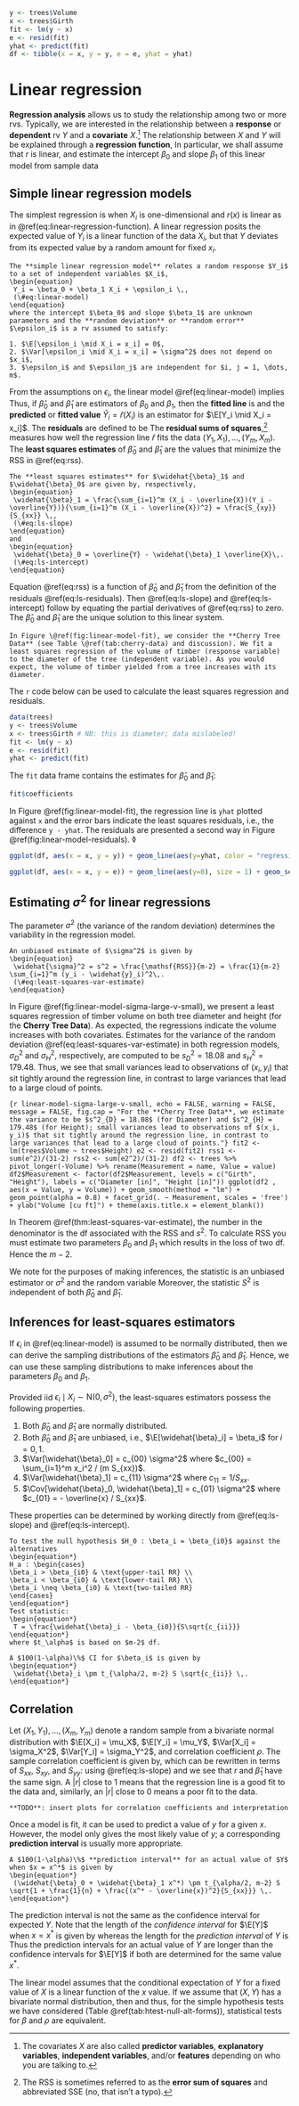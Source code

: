 ```r
y <- trees$Volume
x <- trees$Girth
fit <- lm(y ~ x)
e <- resid(fit)
yhat <- predict(fit)
df <- tibble(x = x, y = y, e = e, yhat = yhat)
```

# Linear regression {#linear-models}

**Regression analysis** allows us to study the relationship among two or more rvs. Typically, we are interested in the relationship between a **response** or **dependent** rv $Y$ and a **covariate** $X$.^[The covariates $X$ are also called **predictor variables**, **explanatory variables**, **independent variables**, and/or **features** depending on who you are talking to.] The relationship between $X$ and $Y$ will be explained through a **regression function**, 
\begin{equation*}
 r(x) = \E[Y \mid X = x] = \int y f(y\mid x) dy \,.
\end{equation*}
In particular, we shall assume that $r$ is linear,
\begin{equation}
 r(x) = \beta_0 + \beta_1 x\,,
 (\#eq:linear-regression-function)
\end{equation}
and estimate the intercept $\beta_0$ and slope $\beta_1$ of this linear model from sample data 
\begin{equation*}
 (Y_1, X_1), \dots, (Y_m, X_m) \sim F_{Y,X}\,.
\end{equation*}

## Simple linear regression models

The simplest regression is when $X_i$ is one-dimensional and $r(x)$ is linear as in \@ref(eq:linear-regression-function). A linear regression posits the expected value of $Y_i$ is a linear function of the data $X_i$, but that $Y$ deviates from its expected value by a random amount for fixed $x_i$. 

```definition
The **simple linear regression model** relates a random response $Y_i$ to a set of independent variables $X_i$,
\begin{equation}
 Y_i = \beta_0 + \beta_1 X_i + \epsilon_i \,,
 (\#eq:linear-model)
\end{equation}
where the intercept $\beta_0$ and slope $\beta_1$ are unknown parameters and the **random deviation** or **random error** $\epsilon_i$ is a rv assumed to satisfy:
 
1. $\E[\epsilon_i \mid X_i = x_i] = 0$,
2. $\Var[\epsilon_i \mid X_i = x_i] = \sigma^2$ does not depend on $x_i$,
3. $\epsilon_i$ and $\epsilon_j$ are independent for $i, j = 1, \dots, m$.   

```  

From the assumptions on $\epsilon_i$, the linear model \@ref(eq:linear-model) implies
\begin{equation*}
 \E[Y_i \mid X_i = x_i] = \beta_0 + \beta_1 x_i \,.
\end{equation*}
Thus, if $\widehat{\beta}_0$ and $\widehat{\beta}_1$ are estimators of $\beta_0$ and $\beta_1$, then the **fitted line** is
\begin{equation*}
 \widehat{r}(x) = \widehat{\beta}_0 + \widehat{\beta}_1 x
\end{equation*}
and the **predicted** or **fitted value** $\widehat{Y}_i = \widehat{r}(X_i)$ is an estimator for $\E[Y_i \mid X_i = x_i]$. The **residuals** are defined to be
\begin{equation}
 \widehat{\epsilon}_i = Y_i - \widehat{Y}_i = Y_i - \left( \widehat{\beta}_0 + \widehat{\beta}_1 X_i \right) \,.
 (\#eq:ls-residuals)
\end{equation}
The **residual sums of squares**,^[The $\mathsf{RSS}$ is sometimes referred to as the **error sum of squares** and abbreviated $\mathsf{SSE}$ (no, that isn't a typo).]
\begin{equation}
 \mathsf{RSS} = \sum_{i=1}^m \widehat{\epsilon}_i^2\,,
 (\#eq:rss)
\end{equation}
measures how well the regression line $\widehat{r}$ fits the data $(Y_1, X_1), \dots, (Y_m, X_m)$. The **least squares estimates** of $\widehat{\beta}_0$ and $\widehat{\beta}_1$ are the values that minimize the $\mathsf{RSS}$ in \@ref(eq:rss).

```theorem
The **least squares estimates** for $\widehat{\beta}_1$ and $\widehat{\beta}_0$ are given by, respectively,
\begin{equation}
 \widehat{\beta}_1 = \frac{\sum_{i=1}^m (X_i - \overline{X})(Y_i - \overline{Y})}{\sum_{i=1}^m (X_i - \overline{X})^2} = \frac{S_{xy}}{S_{xx}} \,,
 (\#eq:ls-slope)
\end{equation}
and
\begin{equation}
 \widehat{\beta}_0 = \overline{Y} - \widehat{\beta}_1 \overline{X}\,.
 (\#eq:ls-intercept)
\end{equation}
```

Equation \@ref(eq:rss) is a function of $\widehat{\beta}_0$ and $\widehat{\beta}_1$ from the definition of the residuals \@ref(eq:ls-residuals). Then \@ref(eq:ls-slope) and \@ref(eq:ls-intercept) follow by equating the partial derivatives of \@ref(eq:rss) to zero. The $\widehat{\beta}_0$ and $\widehat{\beta}_1$ are the unique solution to this linear system.

```example
In Figure \@ref(fig:linear-model-fit), we consider the **Cherry Tree Data** (see Table \@ref(tab:cherry-data) and discussion). We fit a least squares regression of the volume of timber (response variable) to the diameter of the tree (independent variable). As you would expect, the volume of timber yielded from a tree increases with its diameter.
```

The `r` code below can be used to calculate the least squares regression and residuals. 
```r
data(trees)
y <- trees$Volume
x <- trees$Girth # NB: this is diameter; data mislabeled!
fit <- lm(y ~ x)
e <- resid(fit)
yhat <- predict(fit)
```
The `fit` data frame contains the estimates for $\widehat{\beta}_0$ and $\widehat{\beta}_1$:

```r
fit$coefficients
```

In Figure \@ref(fig:linear-model-fit), the regression line is `yhat` plotted against `x` and the error bars indicate the least squares residuals, i.e., the difference `y - yhat`. The residuals are presented a second way in Figure \@ref(fig:linear-model-residuals).  $\lozenge$   

```r
ggplot(df, aes(x = x, y = y)) + geom_line(aes(y=yhat, color = "regression"), size = 1) + geom_segment(aes(x=x, xend=x, y=y, yend=yhat, color="error"), linetype = 11) + geom_point(alpha = 0.8) +  xlab("Diameter [in]") + ylab("Volume [cu ft]") + theme_lr + theme(legend.title = element_blank()) 
```   

```r
ggplot(df, aes(x = x, y = e)) + geom_line(aes(y=0), size = 1) + geom_segment(aes(x=x, xend=x, y=e, yend=0, color="error"), linetype = 11) + geom_point(alpha = 0.8) +  xlab("Diameter [in]") + ylab("Residuals") + theme_lr + theme(legend.title = element_blank())
```   


## Estimating $\sigma^2$ for linear regressions

The parameter $\sigma^2$ (the variance of the random deviation) determines the variability in the regression model.   

```theorem
An unbiased estimate of $\sigma^2$ is given by
\begin{equation}
 \widehat{\sigma}^2 = s^2 = \frac{\mathsf{RSS}}{m-2} = \frac{1}{m-2} \sum_{i=1}^m (y_i - \widehat{y}_i)^2\,.
 (\#eq:least-squares-var-estimate)
\end{equation}
```   

In Figure \@ref(fig:linear-model-sigma-large-v-small), we present a least squares regression of timber volume on both tree diameter and height (for the **Cherry Tree Data**). As expected, the regressions indicate the volume increases with both covariates. Estimates for the variance of the random deviation \@ref(eq:least-squares-var-estimate) in both regression models, $\sigma_{D}^2$ and $\sigma_{H}^2$, respectively, are computed to be $s^2_{D} = 18.08$ and $s^2_{H} = 179.48$. Thus, we see that small variances lead to observations of $(x_i, y_i)$ that sit tightly around the regression line, in contrast to large variances that lead to a large cloud of points. 

```{r linear-model-sigma-large-v-small, echo = FALSE, warning = FALSE, message = FALSE, fig.cap = "For the **Cherry Tree Data**, we estimate the variance to be $s^2_{D} = 18.08$ (for Diameter) and $s^2_{H} = 179.48$ (for Height); small variances lead to observations of $(x_i, y_i)$ that sit tightly around the regression line, in contrast to large variances that lead to a large cloud of points."}
fit2 <- lm(trees$Volume ~ trees$Height)
e2 <- resid(fit2)
rss1 <- sum(e^2)/(31-2)
rss2 <- sum(e2^2)/(31-2)
df2 <- trees %>% pivot_longer(-Volume) %>% rename(Measurement = name, Value = value)
df2$Measurement <- factor(df2$Measurement, levels = c("Girth", "Height"), labels = c("Diameter [in]", "Height [in]"))
ggplot(df2 , aes(x = Value, y = Volume)) + geom_smooth(method = "lm") + geom_point(alpha = 0.8) + facet_grid(. ~ Measurement, scales = 'free') + ylab("Volume [cu ft]") + theme(axis.title.x = element_blank())
```   

:::{.noteblock}
In Theorem \@ref(thm:least-squares-var-estimate), the number in the denominator is the df associated with the $\mathsf{RSS}$ and $s^2$. To calculate $\mathsf{RSS}$ you must estimate two parameters $\beta_0$ and $\beta_1$ which results in the loss of two df. Hence the $m-2$.   
:::   

We note for the purposes of making inferences, the statistic 
\begin{equation*}
 S^2 = \frac{\mathsf{RSS}}{m-2}
\end{equation*}
is an unbiased estimator or $\sigma^2$ and the random variable 
\begin{equation*}
 \frac{(m-2) S^2}{\sigma^2} \sim \chi^2(m-2)\,.
\end{equation*}
Moreover, the statistic $S^2$ is independent of both $\widehat{\beta}_0$ and $\widehat{\beta}_1$. 


## Inferences for least-squares estimators

If $\epsilon_i$ in \@ref(eq:linear-model) is assumed to be normally distributed, then we can derive the sampling distributions of the estimators $\widehat{\beta}_0$ and $\widehat{\beta}_1$. Hence, we can use these sampling distributions to make inferences about the parameters $\beta_0$ and $\beta_1$. 

Provided iid $\epsilon_i \mid X_i \sim \mathsf{N}(0, \sigma^2)$, the least-squares estimators possess the following properties.   

1. Both $\widehat{\beta}_0$ and $\widehat{\beta}_1$ are normally distributed. 
2. Both $\widehat{\beta}_0$ and $\widehat{\beta}_1$ are unbiased, i.e., $\E[\widehat{\beta}_i] = \beta_i$ for $i = 0,1$. 
3. $\Var[\widehat{\beta}_0] = c_{00} \sigma^2$ where $c_{00} = \sum_{i=1}^m x_i^2 / (m S_{xx})$.
4. $\Var[\widehat{\beta}_1] = c_{11} \sigma^2$ where $c_{11} = 1/S_{xx}$. 
5. $\Cov[\widehat{\beta}_0, \widehat{\beta}_1] = c_{01} \sigma^2$ where $c_{01} = - \overline{x} / S_{xx}$.   

These properties can be determined by working directly from \@ref(eq:ls-slope) and \@ref(eq:ls-intercept).   

```proposition
To test the null hypothesis $H_0 : \beta_i = \beta_{i0}$ against the alternatives
\begin{equation*}
H_a : \begin{cases} 
\beta_i > \beta_{i0} & \text{upper-tail RR} \\ 
\beta_i < \beta_{i0} & \text{lower-tail RR} \\ 
\beta_i \neq \beta_{i0} & \text{two-tailed RR}
\end{cases}
\end{equation*}
Test statistic:
\begin{equation*}
 T = \frac{\widehat{\beta}_i - \beta_{i0}}{S\sqrt{c_{ii}}}
\end{equation*}
where $t_\alpha$ is based on $m-2$ df.
```

```proposition
A $100(1-\alpha)\%$ CI for $\beta_i$ is given by 
\begin{equation*}
 \widehat{\beta}_i \pm t_{\alpha/2, m-2} S \sqrt{c_{ii}} \,.
\end{equation*}
```


## Correlation

Let $(X_1, Y_1), \dots, (X_m, Y_m)$ denote a random sample from a bivariate normal distribution with $\E[X_i] = \mu_X$, $\E[Y_i] = \mu_Y$, $\Var[X_i] = \sigma_X^2$, $\Var[Y_i] = \sigma_Y^2$, and correlation coefficient $\rho$. The sample correlation coefficient is given by,
\begin{equation*}
 r = \frac{\sum_{i=1}^m (X_i - \overline{X})(Y_i - \overline{Y})}{\sqrt{\sum_{i=1}^m (X_i - \overline{X})^2 \sum_{i=1}^m (Y_i - \overline{Y})^2}}\,,
\end{equation*}
which can be rewritten in terms of $S_{xx}$, $S_{xy}$, and $S_{yy}$:
\begin{equation*}
 r = \frac{S_{xy}}{\sqrt{S_{xx}S_{yy}}} = \widehat{\beta}_1 \sqrt{\frac{S_{xx}}{S_{yy}}}\,,
\end{equation*}
using \@ref(eq:ls-slope) and we see that $r$ and $\widehat{\beta}_1$ have the same sign. A $|r|$ close to $1$ means that the regression line is a good fit to the data and, similarly, an $|r|$ close to $0$ means a poor fit to the data. 

```{}
**TODO**: insert plots for correlation coefficients and interpretation
```   

Once a model is fit, it can be used to predict a value of $y$ for a given $x$. However, the model only gives the most likely value of $y$; a corresponding **prediction interval** is usually more appropriate. 

```proposition
A $100(1-\alpha)\%$ **prediction interval** for an actual value of $Y$ when $x = x^*$ is given by 
\begin{equation*}
 (\widehat{\beta}_0 + \widehat{\beta}_1 x^*) \pm t_{\alpha/2, m-2} S \sqrt{1 + \frac{1}{n} + \frac{(x^* - \overline{x})^2}{S_{xx}}} \,.
\end{equation*}
```

:::{.warningblock}
The prediction interval is not the same as the confidence interval for expected $Y$. Note that the length of the *confidence interval* for $\E[Y]$ when $x=x^*$ is given by 
\begin{equation*}
 2 \cdot t_{\alpha/2} S  \sqrt{\frac{1}{n} + \frac{(x^* - \overline{x})^2}{S_{xx}}}
\end{equation*}
whereas the length for the *prediction interval* of $Y$ is 
\begin{equation*}
 2 \cdot t_{\alpha/2} S  \sqrt{1 + \frac{1}{n} + \frac{(x^* - \overline{x})^2}{S_{xx}}} \,.
\end{equation*}
Thus the prediction intervals for an actual value of $Y$ are longer than the confidence intervals for $\E[Y]$ if both are determined for the same value $x^*$.   
:::   

The linear model 
\begin{equation*}
 \E[ Y \mid X = x ] = \beta_0 + \beta_1 x \,, 
\end{equation*}
assumes that the conditional expectation of $Y$ for a fixed value of $X$ is a linear function of the $x$ value. If we assume that $(X,Y)$ has a bivariate normal distribution, then 
\begin{equation*}
 \beta_1 = \frac{\sigma_Y}{\sigma_X} \rho \,,
\end{equation*}
and thus, for the simple hypothesis tests we have considered (Table \@ref(tab:htest-null-alt-forms)), statistical tests for $\beta$ and $\rho$ are equivalent.

